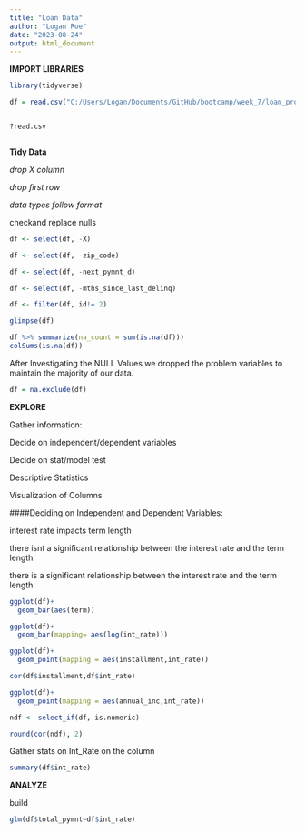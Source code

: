 ```yaml
---
title: "Loan Data"
author: "Logan Roe"
date: "2023-08-24"
output: html_document
---
```


**IMPORT LIBRARIES**

```r
library(tidyverse)
```

```r
df = read.csv("C:/Users/Logan/Documents/GitHub/bootcamp/week_7/loan_project/Anonymize_Loan_Default_data.csv",stringsAsFactors=FALSE, fileEncoding="latin1")
```

![]()

```r
?read.csv
```

```r

```

**Tidy Data**

*drop X column*

*drop first row*

*data types follow format*

checkand replace nulls

```r
df <- select(df, -X)
```

```r
df <- select(df, -zip_code)
```

```r
df <- select(df, -next_pymnt_d)
```

```r
df <- select(df, -mths_since_last_delinq)
```

```r
df <- filter(df, id!= 2)

```

```r
glimpse(df)
```

```r
df %>% summarize(na_count = sum(is.na(df)))
colSums(is.na(df))

```

After Investigating the NULL Values we dropped the problem variables to maintain the majority of our data.

```r
df = na.exclude(df)
```

**EXPLORE**

Gather information:

Decide on independent/dependent variables

Decide on stat/model test

Descriptive Statistics

Visualization of Columns

####Deciding on Independent and Dependent Variables:

interest rate impacts term length

there isnt a significant relationship between the interest rate and the term length.

there is a significant relationship between the interest rate and the term length.

```r
ggplot(df)+
  geom_bar(aes(term))
```

```r
ggplot(df)+
  geom_bar(mapping= aes(log(int_rate)))
```

```r
ggplot(df)+
  geom_point(mapping = aes(installment,int_rate))
```

```r
cor(df$installment,df$int_rate)
```

```r
ggplot(df)+
  geom_point(mapping = aes(annual_inc,int_rate))
```

```r
ndf <- select_if(df, is.numeric)
```

```r
round(cor(ndf), 2)

```

Gather stats on Int_Rate on the column

```r
summary(df$int_rate)
```

**ANALYZE**

build

```r
glm(df$total_pymnt~df$int_rate)
```
